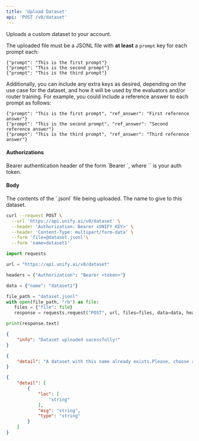 ```yaml
---
title: 'Upload Dataset'
api: 'POST /v0/dataset'
---
```

Uploads a custom dataset to your account.

The uploaded file must be a JSONL file with **at least** a `prompt` key for
each prompt each:

```
{"prompt": "This is the first prompt"}
{"prompt": "This is the second prompt"}
{"prompt": "This is the third prompt"}
```

Additionally, you can include any extra keys as desired, depending on the use case
for the dataset, and how it will be used by the evaluators and/or router training.
For example, you could include a reference answer to each prompt as follows:

```
{"prompt": "This is the first prompt", "ref_answer": "First reference answer"}
{"prompt": "This is the second prompt", "ref_answer": "Second reference answer"}
{"prompt": "This is the third prompt", "ref_answer": "Third reference answer"}
```

#### Authorizations

<ParamField header="Authorization" type="string" required="true">
  Bearer authentication header of the form `Bearer <token>`, where `<token>` is your auth token.
</ParamField>

#### Body

<ParamField body="file" type="binary" required="true">
The contents of the `.jsonl` file being uploaded.
</ParamField>

<ParamField body="name" type="string" required="true">
The name to give to this dataset.
</ParamField>

<RequestExample>

```bash cURL
curl --request POST \
  --url 'https://api.unify.ai/v0/dataset' \
  --header 'Authorization: Bearer <UNIFY_KEY>' \
  --header 'Content-Type: multipart/form-data' \
  --form 'file=@dataset.jsonl'\
  --form 'name=dataset1'
```

```python Python
import requests

url = "https://api.unify.ai/v0/dataset"

headers = {"Authorization": "Bearer <token>"}

data = {"name": "dataset1"}

file_path = "dataset.jsonl"
with open(file_path, "rb") as file:
   files = {"file": file}
   response = requests.request("POST", url, files=files, data=data, headers=headers)

print(response.text)
```

</RequestExample>
<ResponseExample>

```json 200
{
    "info": "Dataset uploaded sucessfully!"
}
```

```json 400
{
    "detail": "A dataset with this name already exists.Please, choose a different one."
}
```

```json 422
{
    "detail": [
        {
            "loc": [
                "string"
            ],
            "msg": "string",
            "type": "string"
        }
    ]
}
```

</ResponseExample>
